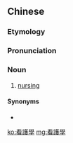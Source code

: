 {{also|看护学}}
==Chinese==
{{zh-forms|s=看护学|type=21}}

===Etymology===
{{bor|zh|ja|-|}} {{ja-r|看護學|かんごがく}}

===Pronunciation===
{{zh-pron
|m=kānhùxué
|mn=khàn-hō͘-ha̍k
|cat=n
}}

===Noun===
{{zh-noun}}

# {{lb|zh|chiefly|Min Nan}} [[nursing]]

====Synonyms====
* {{zh-l|護理學}}

[[ko:看護學]]
[[mg:看護學]]
